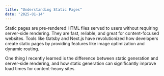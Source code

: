 ```yaml
---
title: "Understanding Static Pages"
date: "2025-01-14"
---
```


Static pages are pre-rendered HTML files served to users without requiring server-side rendering. They are fast, reliable, and great for content-focused websites. Tools like Gatsby and Next.js have revolutionized how developers create static pages by providing features like image optimization and dynamic routing.

One thing I recently learned is the difference between static generation and server-side rendering, and how static generation can significantly improve load times for content-heavy sites.
